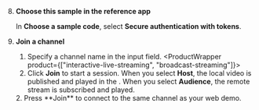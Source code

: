 
<PlatformWrapper platform="react-js">

<TestHeader />

8. **Choose this sample in the reference app**

    In **Choose a sample code**, select **Secure authentication with tokens**.

1. **Join a channel**
    1. Specify a channel name in the input field.
    <ProductWrapper product={["interactive-live-streaming", "broadcast-streaming"]}>
    2. Click **Join** to start a session. When you select **Host**, the local video is published and played in the <Vpl k="CLIENT" />. When you select **Audience**, the remote stream is subscribed and played.
    </ProductWrapper>

    <ProductWrapper notAllowed="interactive-live-streaming">
    2. Press **Join** to connect to the same channel as your web demo.
    </ProductWrapper>

</PlatformWrapper>